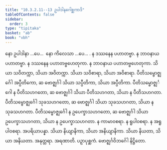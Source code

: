 ```yaml
---
title: "10.3.2.11--13 ဥပါဒါနဂေါစ္ဆကာဒိ"
tableOfContents: false
sidebar:
  order: 3
type: "tipitaka"
basket: "ab"
book: "vbh"
---
```



<DynamicBreadcrumb />

<Paragraph number="1623" book="vbh">
နော ဥပါဒါနာ …ပေ…  နော ကိလေသာ …ပေ… . န ဒဿနေန ပဟာတဗ္ဗာ. န ဘာဝနာယ ပဟာတဗ္ဗာ. န ဒဿနေန ပဟာတဗ္ဗဟေတုကာ. န ဘာဝနာယ ပဟာတဗ္ဗဟေတုကာ. သိယာ သဝိတက္ကာ, သိယာ အဝိတက္ကာ. သိယာ သဝိစာရာ, သိယာ အဝိစာရာ.
</Paragraph>

<Paragraph number="1624" book="vbh">
ပီတိသမ္ဗောဇ္ဈင်္ဂေါ အပ္ပီတိကော, ဆ ဗောဇ္ဈင်္ဂါ သိယာ သပ္ပီတိကာ, သိယာ အပ္ပီတိကာ. ပီတိသမ္ဗောဇ္ဈင်္ဂေါ န ပီတိသဟဂတော, ဆ ဗောဇ္ဈင်္ဂါ သိယာ ပီတိသဟဂတာ, သိယာ န ပီတိသဟဂတာ. ပီတိသမ္ဗောဇ္ဈင်္ဂေါ သုခသဟဂတော, ဆ ဗောဇ္ဈင်္ဂါ သိယာ သုခသဟဂတာ, သိယာ န သုခသဟဂတာ. ပီတိသမ္ဗောဇ္ဈင်္ဂေါ န ဥပေက္ခာသဟဂတော, ဆ ဗောဇ္ဈင်္ဂါ သိယာ ဥပေက္ခာသဟဂတာ, သိယာ န ဥပေက္ခာသဟဂတာ. န ကာမာဝစရာ. န ရူပါဝစရာ. န အရူပါဝစရာ. အပရိယာပန္နာ. သိယာ နိယျာနိကာ, သိယာ အနိယျာနိကာ. သိယာ နိယတာ, သိယာ အနိယတာ. အနုတ္တရာ. အရဏာတိ.

</Paragraph>

<Paragraph number="1625" type="center" book="vbh">
ပဉှာပုစ္ဆကံ.



</Paragraph>

<Paragraph number="1626" type="center" book="vbh">
ဗောဇ္ဈင်္ဂဝိဘင်္ဂေါ နိဋ္ဌိတော.
</Paragraph>